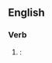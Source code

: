 ==English==

===Verb===
{{head|en|verb form}}

# {{alternative spelling of|combatting|lang=en}}: {{present participle of|combat|lang=en}}